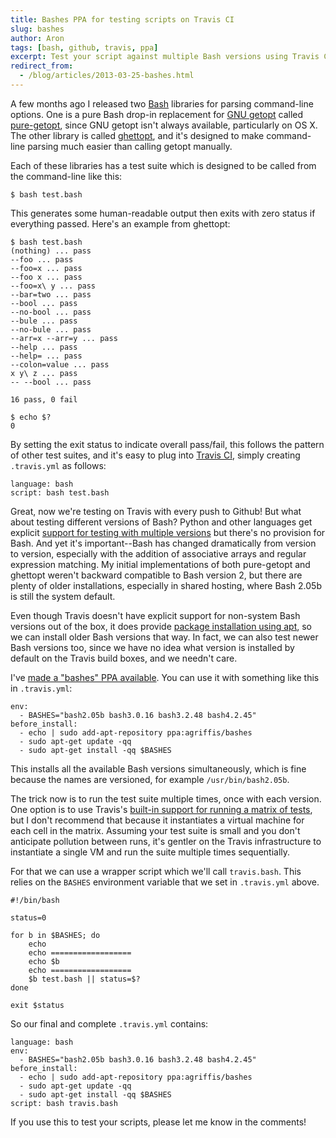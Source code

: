 ```yaml
---
title: Bashes PPA for testing scripts on Travis CI
slug: bashes
author: Aron
tags: [bash, github, travis, ppa]
excerpt: Test your script against multiple Bash versions using Travis CI.
redirect_from:
  - /blog/articles/2013-03-25-bashes.html
---
```


A few months ago I released two [Bash](http://gnu.org/software/bash)
libraries for parsing command-line options. One is a pure Bash drop-in
replacement for [GNU getopt](http://software.frodo.looijaard.name/getopt/)
called [pure-getopt](http://github.com/agriffis/pure-getopt), since GNU
getopt isn't always available, particularly on OS X. The other library is
called [ghettopt](http://github.com/agriffis/ghettopt), and it's designed
to make command-line parsing much easier than calling getopt manually.

Each of these libraries has a test suite which is designed to be called
from the command-line like this:

    $ bash test.bash

This generates some human-readable output then exits with zero status if
everything passed. Here's an example from ghettopt:

    $ bash test.bash
    (nothing) ... pass
    --foo ... pass
    --foo=x ... pass
    --foo x ... pass
    --foo=x\ y ... pass
    --bar=two ... pass
    --bool ... pass
    --no-bool ... pass
    --bule ... pass
    --no-bule ... pass
    --arr=x --arr=y ... pass
    --help ... pass
    --help= ... pass
    --colon=value ... pass
    x y\ z ... pass
    -- --bool ... pass

    16 pass, 0 fail

    $ echo $?
    0

By setting the exit status to indicate overall pass/fail, this follows the
pattern of other test suites, and it's easy to plug into [Travis CI](https://travis-ci.org/),
simply creating `.travis.yml` as follows:

    language: bash
    script: bash test.bash

Great, now we're testing on Travis with every push to Github! But what
about testing different versions of Bash? Python and other languages get
explicit
[support for testing with multiple versions](http://about.travis-ci.org/docs/user/build-configuration/#Python)
but there's no provision for Bash. And yet it's important--Bash has changed
dramatically from version to version, especially with the addition of
associative arrays and regular expression matching. My initial
implementations of both pure-getopt and ghettopt weren't backward
compatible to Bash version 2, but there are plenty of older installations,
especially in shared hosting, where Bash 2.05b is still the system default.

Even though Travis doesn't have explicit support for non-system Bash
versions out of the box, it does provide
[package installation using apt](http://about.travis-ci.org/docs/user/build-configuration/#Installing-Packages-Using-apt),
so we can install older Bash versions that way.  In fact, we can also test
newer Bash versions too, since we have no idea what version is installed by
default on the Travis build boxes, and we needn't care.

I've [made a "bashes" PPA available](https://launchpad.net/~agriffis/+archive/bashes).
You can use it with something like this in `.travis.yml`:

    env:
      - BASHES="bash2.05b bash3.0.16 bash3.2.48 bash4.2.45"
    before_install:
      - echo | sudo add-apt-repository ppa:agriffis/bashes
      - sudo apt-get update -qq
      - sudo apt-get install -qq $BASHES

This installs all the available Bash versions simultaneously, which is fine
because the names are versioned, for example `/usr/bin/bash2.05b`.

The trick now is to run the test suite multiple times, once with each
version. One option is to use Travis's
[built-in support for running a matrix of tests](http://about.travis-ci.org/docs/user/build-configuration/#Set-environment-variables),
but I don't recommend that because it instantiates a virtual machine for
each cell in the matrix. Assuming your test suite is small and you don't
anticipate pollution between runs, it's gentler on the Travis
infrastructure to instantiate a single VM and run the suite multiple times
sequentially.

For that we can use a wrapper script which we'll call `travis.bash`. This
relies on the `BASHES` environment variable that we set in `.travis.yml`
above.

    #!/bin/bash

    status=0

    for b in $BASHES; do
        echo
        echo ==================
        echo $b
        echo ==================
        $b test.bash || status=$?
    done

    exit $status

So our final and complete `.travis.yml` contains:

    language: bash
    env:
      - BASHES="bash2.05b bash3.0.16 bash3.2.48 bash4.2.45"
    before_install:
      - echo | sudo add-apt-repository ppa:agriffis/bashes
      - sudo apt-get update -qq
      - sudo apt-get install -qq $BASHES
    script: bash travis.bash

If you use this to test your scripts, please let me know in the comments!
